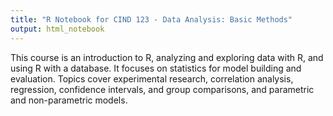 ```yaml
---
title: "R Notebook for CIND 123 - Data Analysis: Basic Methods"
output: html_notebook
---
```


This course is an introduction to R, analyzing and exploring data with R, and using R with a database. It focuses on statistics for model building and evaluation. Topics cover experimental research, correlation analysis, regression, confidence intervals, and group comparisons, and parametric and non-parametric models.